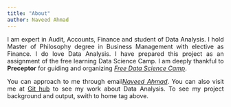 ```yaml
---
title: "About"
author: Naveed Ahmad
---
```


<div style="text-align: justify;">I am expert in Audit, Accounts, Finance and student of Data Analysis. I hold Master of Philosophy degree in Business Management with elective as Finance. I do love Data Analysis. I have prepared this project as an assignment of the free learning Data Science Camp. I am deeply thankful to **Preceptor** for guiding and organizing [*Free Data Science Camp*](https://www.free-datacamp.org/). 

You can approach to me through email[*Naveed Ahmad*](naveedgill4u@yahoo.com). You can also visit me at [Git hub](https://github.com/naveedgill4u) to see my work about Data Analysis.
To see my project background and output, swith to home tag above.
</div> 


